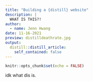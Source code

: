 ```yaml
---
title: "Building a {distill} website"
description: |
  WHAT IS THIS?!
author:
  - name: Jenn Hwang
date: 11-16-2021
preview: distilldeathrate.jpg
output:
  distill::distill_article:
    self_contained: false
---
```



```r
knitr::opts_chunk$set(echo = FALSE)
```

idk what dis is.


